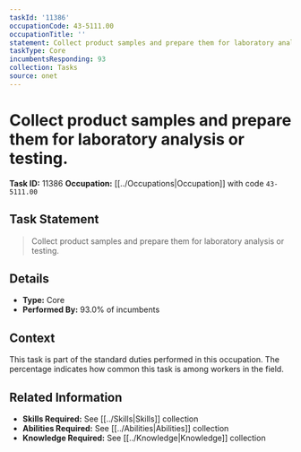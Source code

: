 ```yaml
---
taskId: '11386'
occupationCode: 43-5111.00
occupationTitle: ''
statement: Collect product samples and prepare them for laboratory analysis or testing.
taskType: Core
incumbentsResponding: 93
collection: Tasks
source: onet
---
```

# Collect product samples and prepare them for laboratory analysis or testing.

**Task ID:** 11386
**Occupation:** [[../Occupations|Occupation]] with code `43-5111.00`

## Task Statement

> Collect product samples and prepare them for laboratory analysis or testing.

## Details

- **Type:** Core
- **Performed By:** 93.0% of incumbents

## Context

This task is part of the standard duties performed in this occupation. The percentage indicates how common this task is among workers in the field.

## Related Information

- **Skills Required:** See [[../Skills|Skills]] collection
- **Abilities Required:** See [[../Abilities|Abilities]] collection
- **Knowledge Required:** See [[../Knowledge|Knowledge]] collection
